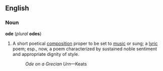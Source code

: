 ==English==
===Noun===
'''ode''' (''plural'' '''odes''')
#A short poetical [[composition]] proper to be set to [[music]] or sung; a [[lyric]] poem; esp., now, a poem characterized by sustained noble sentiment and appropriate dignity of style.
#:''Ode on a Grecian Urn''—Keats